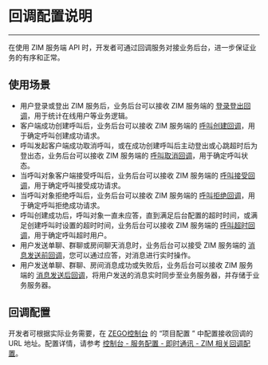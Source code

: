 # 回调配置说明
---

在使用 ZIM 服务端 API 时，开发者可通过回调服务对接业务后台，进一步保证业务的有序和正常。

## 使用场景

- 用户登录或登出 ZIM 服务后，业务后台可以接收 ZIM 服务端的 [登录登出回调](./Login%20and%20logout.mdx)，用于统计在线用户等业务逻辑。
- 客户端成功创建呼叫后，业务后台可以接收 ZIM 服务端的 [呼叫创建回调](./Call%20invitation%20sent.mdx)，用于确定呼叫创建成功请求。
- 呼叫发起客户端成功取消呼叫，或在成功创建呼叫后主动登出或心跳超时后为登出态，业务后台可以接收 ZIM 服务端的 [呼叫取消回调](./Call%20invitation%20canceled.mdx)，用于确定呼叫状态。
- 当呼叫对象客户端接受呼叫后，业务后台可以接收 ZIM 服务端的 [呼叫接受回调](./Call%20invitation%20accepted.mdx)，用于确定呼叫接受成功请求。
- 当呼叫对象拒绝呼叫后，业务后台可以接收 ZIM 服务端的 [呼叫拒绝回调](./Call%20invitation%20rejected.mdx)，用于确定呼叫拒绝成功请求。
- 呼叫创建成功后，呼叫对象一直未应答，直到满足后台配置的超时时间，或满足创建呼叫时设置的超时时间，业务后台可以接收 ZIM 服务端的 [呼叫超时回调](./Call%20invitation%20timed%20out.mdx)，用于确定呼叫超时用户。
- 用户发送单聊、群聊或房间聊天消息时，业务后台可以接受 ZIM 服务端的 [消息发送前回调](./Message%20not%20sent%20yet.mdx)，您可以通过应答，对消息进行实时操作。
- 用户发送单聊、群聊、房间消息成功或失败后，业务后台可以接收 ZIM 服务端的 [消息发送后回调](./Message%20sent.mdx)，将用户发送的消息实时同步至业务服务器，并存储于业务服务器。


## 回调配置

开发者可根据实际业务需要，在 [ZEGO控制台](https://console.zego.im) 的 “项目配置 ” 中配置接收回调的 URL 地址。配置详情，请参考 [控制台 - 服务配置 - 即时通讯 - ZIM 相关回调配置](#17223)。
